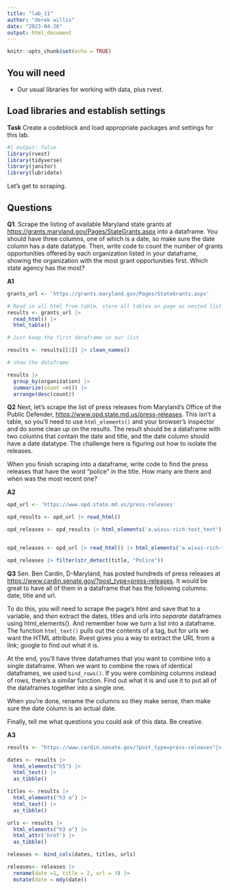 ```yaml
---
title: "lab_11"
author: "derek willis"
date: "2023-04-26"
output: html_document
---
```


```r
knitr::opts_chunk$set(echo = TRUE)
```

## You will need

-   Our usual libraries for working with data, plus rvest.

## Load libraries and establish settings

**Task** Create a codeblock and load appropriate packages and settings for this lab.

```r

#| output: false
library(rvest)
library(tidyverse)
library(janitor)
library(lubridate)
```

Let's get to scraping.

## Questions

**Q1**. Scrape the listing of available Maryland state grants at <https://grants.maryland.gov/Pages/StateGrants.aspx> into a dataframe. You should have three columns, one of which is a date, so make sure the date column has a date datatype. Then, write code to count the number of grants opportunities offered by each organization listed in your dataframe, showing the organization with the most grant opportunities first. Which state agency has the most?

**A1**

```r
grants_url <- 'https://grants.maryland.gov/Pages/StateGrants.aspx'

# Read in all html from table, store all tables on page as nested list of dataframes.
results <- grants_url |>
  read_html() |>
  html_table()

# Just keep the first dataframe in our list

results <- results[[1]] |> clean_names()

# show the dataframe

results |>
  group_by(organization) |>
  summarize(count =n()) |>
  arrange(desc(count))
```

**Q2** Next, let's scrape the list of press releases from Maryland's Office of the Public Defender, <https://www.opd.state.md.us/press-releases>. This isn't a table, so you'll need to use `html_elements()` and your browser's inspector and do some clean up on the results. The result should be a dataframe with two columns that contain the date and title, and the date column should have a date datatype. The challenge here is figuring out how to isolate the releases.

When you finish scraping into a dataframe, write code to find the press releases that have the word "police" in the title. How many are there and when was the most recent one?

**A2**

```r

opd_url <- 'https://www.opd.state.md.us/press-releases'

opd_results <- opd_url |> read_html()

opd_releases <- opd_results |> html_elements('a.wixui-rich-text_text') |> html_text() |> as_tibble()


opd_releases <- opd_url |> read_html() |> html_elements('a.wixui-rich-text__text') |> html_text() |> as_tibble() |> separate(value, c('date', 'title'), sep=":") |> drop_na(title) |> mutate(title = str_squish(title), date = mdy(date))

opd_releases |> filter(str_detect(title, "Police"))
```

**Q3** Sen. Ben Cardin, D-Maryland, has posted hundreds of press releases at <https://www.cardin.senate.gov/?post_type=press-releases>. It would be great to have all of them in a dataframe that has the following columns: date, title and url.

To do this, you will need to scrape the page's html and save that to a variable, and *then* extract the dates, titles and urls into *separate* dataframes using html_elements(). And remember how we turn a list into a dataframe. The function `html_text()` pulls out the contents of a tag, but for urls we want the HTML attribute. Rvest gives you a way to extract the URL from a link; google to find out what it is.

At the end, you'll have three dataframes that you want to combine into a single dataframe. When we want to combine the rows of identical dataframes, we used `bind_rows()`. If you were combining columns instead of rows, there's a similar function. Find out what it is and use it to put all of the dataframes together into a single one.

When you're done, rename the columns so they make sense, then make sure the date column is an actual date.

Finally, tell me what questions you could ask of this data. Be creative.

**A3**

```r

results <- "https://www.cardin.senate.gov/?post_type=press-releases"|> read_html()

dates <- results |>
  html_elements("h5") |>
  html_text() |>
  as_tibble()

titles <- results |>
  html_elements("h3 a") |>
  html_text() |>
  as_tibble()

urls <- results |>
  html_elements("h3 a") |>
  html_attr('href') |>
  as_tibble()

releases <- bind_cols(dates, titles, urls)

releases<- releases |>
  rename(date =1, title = 2, url = 3) |>
  mutate(date = mdy(date))

```
